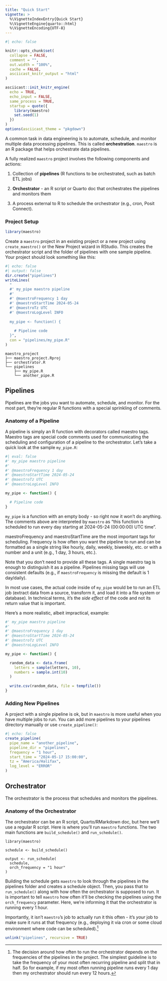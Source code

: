 ```yaml
---
title: "Quick Start"
vignette: >
  %\VignetteIndexEntry{Quick Start}
  %\VignetteEngine{quarto::html}
  %\VignetteEncoding{UTF-8}
---
```


```r
#| echo: false

knitr::opts_chunk$set(
  collapse = FALSE,
  comment = "",
  out.width = "100%",
  cache = FALSE,
  asciicast_knitr_output = "html"
)

asciicast::init_knitr_engine(
  echo = TRUE,
  echo_input = FALSE,
  same_process = TRUE,
  startup = quote({
    library(maestro)
    set.seed(1) 
  })
)
options(asciicast_theme = "pkgdown")
```


A common task in data engineering is to automate, schedule, and monitor multiple data processing pipelines. This is called **orchestration**. `maestro` is an R package that helps orchestrate data pipelines.

A fully realized `maestro` project involves the following components and actions:

1.  Collection of **pipelines** (R functions to be orchestrated, such as batch ETL jobs)

2.  **Orchestrator** - an R script or Quarto doc that orchestrates the pipelines and monitors them

3.  A process external to R to schedule the orchestrator (e.g., cron, Posit Connect).

### Project Setup

```r
library(maestro)
```

Create a `maestro` project in an existing project or a new project using `create_maestro()` or the New Project wizard in RStudio. This creates the orchestrator script and the folder of pipelines with one sample pipeline. Your project should look something like this:

```r
#| echo: false
#| output: false
dir.create("pipelines")
writeLines(
  "
  #' my_pipe maestro pipeline
  #'
  #' @maestroFrequency 1 day
  #' @maestroStartTime 2024-05-24
  #' @maestroTz UTC
  #' @maestroLogLevel INFO
  
  my_pipe <- function() {
  
    # Pipeline code
  }",
  con = "pipelines/my_pipe.R"
)
```

```         
maestro_project
├── maestro_project.Rproj
├── orchestrator.R
└── pipelines
    ├── my_pipe.R
    └── another_pipe.R
```

## Pipelines

Pipelines are the jobs you want to automate, schedule, and monitor. For the most part, they're regular R functions with a special sprinkling of comments.

### Anatomy of a Pipeline

A pipeline is simply an R function with decorators called maestro tags. Maestro tags are special code comments used for communicating the scheduling and configuration of a pipeline to the orchestrator. Let's take a quick look at the sample `my_pipe.R`:

```r
#| eval: false
#' my_pipe maestro pipeline
#'
#' @maestroFrequency 1 day
#' @maestroStartTime 2024-05-24
#' @maestroTz UTC
#' @maestroLogLevel INFO

my_pipe <- function() {

  # Pipeline code
}
```

`my_pipe` is a function with an empty body - so right now it won't do anything. The comments above are interpreted by `maestro` as "this function is scheduled to run every day starting at 2024-05-24 (00:00:00) UTC time".

maestroFrequency and maestroStartTime are the most important tags for scheduling. Frequency is how often you want the pipeline to run and can be formatted as a single string like hourly, daily, weekly, biweekly, etc. or with a number and a unit (e.g., 1 day, 3 hours, etc.).

Note that you don't need to provide all these tags. A single maestro tag is enough to distinguish it as a pipeline. Pipelines missing tags will use consistent defaults (e.g., if `maestroFrequency` is missing the default is 1 day/daily).

In most use cases, the actual code inside of `my_pipe` would be to run an ETL job (extract data from a source, transform it, and load it into a file system or database). In technical terms, it's the *side effect* of the code and not its return value that is important.

Here's a more realistic, albeit impractical, example:

```r
#' my_pipe maestro pipeline
#'
#' @maestroFrequency 1 day
#' @maestroStartTime 2024-05-24
#' @maestroTz UTC
#' @maestroLogLevel INFO

my_pipe <- function() {

  random_data <- data.frame(
    letters = sample(letters, 10),
    numbers = sample.int(10)
  )
  
  write.csv(random_data, file = tempfile())
}
```

### Adding New Pipelines

A project with a single pipeline is ok, but in `maestro` is more useful when you have multiple jobs to run. You can add more pipelines to your pipelines directory manually or use `create_pipeline()`:

```r
#| echo: false
create_pipeline(
  pipe_name = "another_pipeline",
  pipeline_dir = "pipelines",
  frequency = "1 hour",
  start_time = "2024-05-17 15:00:00",
  tz = "America/Halifax",
  log_level = "ERROR"
)
```

## Orchestrator

The orchestrator is the process that schedules and monitors the pipelines.

### Anatomy of the Orchestrator

The orchestrator can be an R script, Quarto/RMarkdown doc, but here we'll use a regular R script. Here is where you'll run `maestro` functions. The two main functions are `build_schedule()` and `run_schedule()`.

```asciicast
library(maestro)

schedule <- build_schedule()

output <- run_schedule(
  schedule,
  orch_frequency = "1 hour"
)
```

Building the schedule gets `maestro` to look through the pipelines in the pipelines folder and creates a schedule object. Then, you pass that to `run_schedule()` along with how often the orchestrator is supposed to run. It is important to tell `maestro` how often it'll be checking the pipelines using the `orch_frequency` parameter. Here, we're informing it that the orchestrator is running every 1 hour.

Importantly, it isn't `maestro`'s job to actually run it this often - it's *your* job to make sure it runs at that frequency (e.g., deploying it via cron or some cloud environment where code can be scheduled).[^1]

[^1]: The decision around how often to run the orchestrator depends on the frequencies of the pipelines in the project. The simplest guideline is to take the frequency of your most often recurring pipeline and split that in half. So for example, if my most often running pipeline runs every 1 day then my orchestrator should run every 12 hours.

```r
unlink("pipelines", recursive = TRUE)
```
